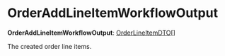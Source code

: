 
# OrderAddLineItemWorkflowOutput

 **OrderAddLineItemWorkflowOutput**: [OrderLineItemDTO](../../../fulfillment/interfaces/fulfillment.OrderLineItemDTO/page.mdx)[]

The created order line items.
